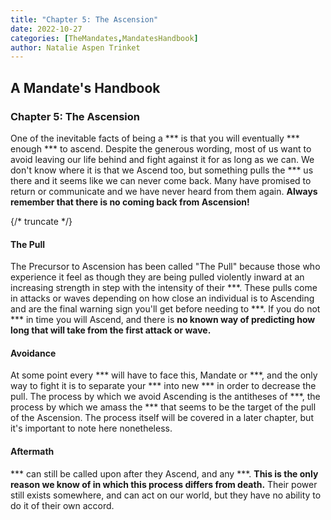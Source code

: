 ```yaml
---
title: "Chapter 5: The Ascension"
date: 2022-10-27
categories: [TheMandates,MandatesHandbook]
author: Natalie Aspen Trinket
---
```


## A Mandate's Handbook
### Chapter 5: The Ascension


One of the inevitable facts of being a \*\*\* is that you will eventually \*\*\* enough \*\*\* to ascend. Despite the generous wording, most of us want to avoid leaving our life behind and fight against it for as long as we can. We don't know where it is that we Ascend too, but something pulls the \*\*\* us there and it seems like we can never come back. Many have promised to return or communicate and we have never heard from them again. **Always remember that there is no coming back from Ascension!**  

{/* truncate */}

#### The Pull

The Precursor to Ascension has been called "The Pull" because those who experience it feel as though they are being pulled violently inward at an increasing strength in step with the intensity of their \*\*\*. These pulls come in attacks or waves depending on how close an individual is to Ascending and are the final warning sign you'll get before needing to \*\*\*. If you do not \*\*\* in time you will Ascend, and there is **no known way of predicting how long that will take from the first attack or wave.**

#### Avoidance

At some point every \*\*\* will have to face this, Mandate or \*\*\*, and the only way to fight it is to separate your \*\*\* into new \*\*\* in order to decrease the pull. The process by which we avoid Ascending is the antitheses of \*\*\*, the process by which we amass the \*\*\* that seems to be the target of the pull of the Ascension. The process itself will be covered in a later chapter, but it's important to note here nonetheless. 

#### Aftermath

\*\*\* can still be called upon after they Ascend, and any \*\*\*. **This is the only reason we know of in which this process differs from death.** Their power still exists somewhere, and can act on our world, but they have no ability to do it of their own accord. 
